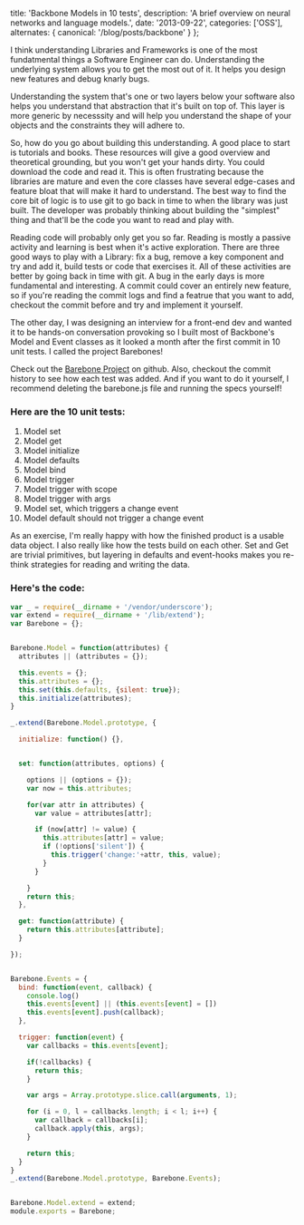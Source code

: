 
  title: 'Backbone Models in 10 tests',
  description: 'A brief overview on neural networks and language models.',
  date: '2013-09-22',
  categories: ['OSS'],
  alternates: {
    canonical: '/blog/posts/backbone'
  }
};



I think understanding Libraries and Frameworks is one of the most fundatmental things a Software Engineer can do. Understanding the underlying system allows you to get the most out of it. It helps you design new features and debug knarly bugs. 

Understanding the system that's one or two layers below your software also helps you understand that abstraction that it's built on top of. This layer is more generic by necesssity and will help you understand the shape of your objects and the constraints they will adhere to.

So, how do you go about building this understanding. A good place to start is tutorials and books. These resources will give a good overview and theoretical grounding, but you won't get your hands dirty. You could download the code and read it. This is often frustrating because the libraries are mature and even the core classes have several edge-cases and feature bloat that will make it hard to understand. The best way to find the core bit of logic is to use git to go back in time to when the library was just built. The developer was probably thinking about building the "simplest" thing and that'll be the code you want to read and play with. 

Reading code will probably only get you so far. Reading is mostly a passive activity and learning is best when it's active exploration. There are three good ways to play with a Library: fix a bug, remove a key component and try and add it, build tests or code that exercises it. All of these activities are better by going back in time with git. A bug in the early days is more fundamental and interesting. A commit could cover an entirely new feature, so if you're reading the commit logs and find a featrue that you want to add, checkout the commit before and try and implement it yourself. 

The other day, I was designing an interview for a front-end dev and wanted it to be hands-on conversation provoking so I built most of Backbone's Model and Event classes as it looked a month after the first commit in 10 unit tests. I called the project Barebones!

Check out the [Barebone Project][barebone] on github. Also, checkout the commit history to see how each test was added. And if you want to do it yourself, I recommend deleting the barebone.js file and running the specs yourself!


### Here are the 10 unit tests:
1. Model set 
2. Model get 
3. Model initialize
4. Model defaults
5. Model bind
6. Model trigger
7. Model trigger with scope
8. Model trigger with args
9. Model set, which triggers a change event
10. Model default should not trigger a change event

As an exercise, I'm really happy with how the finished product is a usable data object. I also really like how the tests build on each other. Set and Get are trivial primitives, but layering in defaults and event-hooks makes you re-think strategies for reading and writing the data. 


### Here's the code:


```js
var _ = require(__dirname + '/vendor/underscore');
var extend = require(__dirname + '/lib/extend');
var Barebone = {};


Barebone.Model = function(attributes) {
  attributes || (attributes = {});

  this.events = {};
  this.attributes = {};
  this.set(this.defaults, {silent: true});
  this.initialize(attributes);
}

_.extend(Barebone.Model.prototype, {

  initialize: function() {},


  set: function(attributes, options) {

    options || (options = {});
    var now = this.attributes;

    for(var attr in attributes) {
      var value = attributes[attr];

      if (now[attr] != value) {
        this.attributes[attr] = value;
        if (!options['silent']) {
          this.trigger('change:'+attr, this, value);
        }
      }

    }
    return this;
  },

  get: function(attribute) {
    return this.attributes[attribute];
  }

});


Barebone.Events = {
  bind: function(event, callback) {
    console.log()
    this.events[event] || (this.events[event] = [])
    this.events[event].push(callback);
  },

  trigger: function(event) {
    var callbacks = this.events[event];

    if(!callbacks) {
      return this;
    }

    var args = Array.prototype.slice.call(arguments, 1);

    for (i = 0, l = callbacks.length; i < l; i++) {
      var callback = callbacks[i];
      callback.apply(this, args);
    }

    return this;
  }
}
_.extend(Barebone.Model.prototype, Barebone.Events);


Barebone.Model.extend = extend;
module.exports = Barebone;
```

[barebone]: https://github.com/jasonLaster/Barebone
